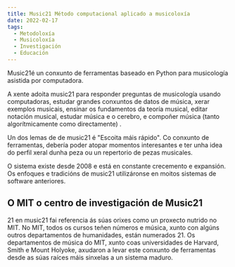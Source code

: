 ```yaml
---
title: Music21 Método computacional aplicado a musicoloxía
date: 2022-02-17
tags:
  - Metodoloxía
  - Musicoloxía
  - Investigación
  - Educación
---
```


Music21é un conxunto de ferramentas baseado en  Python para  musicología asistida por computadora.

A xente adoita music21 para responder preguntas de  musicología usando computadoras, estudar grandes conxuntos de datos de música, xerar exemplos musicais, ensinar os fundamentos da teoría musical, editar notación musical, estudar música e o cerebro, e compoñer música (tanto  algorítmicamente como directamente) .

Un dos lemas de de  music21 é "Escoita máis rápido". Co conxunto de ferramentas, debería poder atopar momentos interesantes e ter unha idea do perfil xeral dunha peza ou un repertorio de pezas musicales. 

O sistema existe desde 2008 e está en constante crecemento e expansión. Os enfoques e tradicións de  music21 utilizáronse en moitos sistemas de software anteriores. 

## O MIT o centro de investigación de Music21
 21  en   music21 fai referencia ás súas orixes como un proxecto nutrido no  MIT. No  MIT, todos os cursos teñen números e música, xunto con algúns outros departamentos de humanidades, están numerados 21. Os departamentos de música do  MIT, xunto coas universidades de  Harvard, Smith e  Mount  Holyoke, axudaron a levar este conxunto de ferramentas desde as súas raíces máis sinxelas a un sistema maduro.
